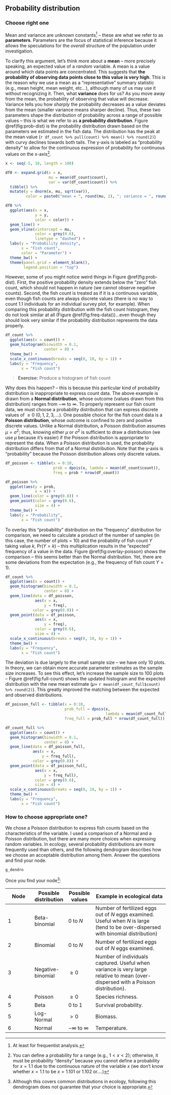 ## Probability distribution

### Choose right one

Mean and variance are unknown constants[^02-sampling-2] -- these are what we refer to as **parameters**. Parameters are the focus of statistical inference because it allows the speculations for the *overall* structure of the population under investigation.

[^02-sampling-2]: At least for frequentist analysis.

To clarify this argument, let's think more about a **mean** -- more precisely speaking, an expected value of a *random* variable. A mean is a value around which data points are concentrated. This suggests that **the probability of observing data points close to this value is very high**. This is the reason why we use a mean as a "representative" summary statistic (e.g., mean height, mean weight, etc...), although many of us may use it without recognizing it. Then, what **variance** does for us? As you move away from the mean, the probability of observing that value will decrease. Variance tells you how *sharply* the probability decreases as a value deviates from the mean (smaller variance means sharper decline). Thus, these two parameters shape the distribution of probability across a range of possible values -- this is what we refer to as **a probability distribution**. Figure \@ref(fig:prob-dist) is the probability distribution drawn based on the parameters we estimated in the fish data. The distribution has the peak at the mean value (`r df_count %>% pull(count) %>% mean() %>% round(2)`) with curvy declines towards both tails. The y-axis is labeled as "probability density" to allow for the continuous expression of probability for continuous values on the x-axis[^02-sampling-3].

[^02-sampling-3]: You can define a probability for a range (e.g., $1 < x < 2$); otherwise, it must be probability "density" because you cannot define a probability for $x = 1.1$ due to the continuous nature of the variable $x$ (we don't know whether $x=1.1$ to be $x = 1.101~\text{or}~1.102~\text{or}....$)

```r

x <- seq(-5, 10, length = 100)

df0 <- expand.grid(x = x,
                   mu = mean(df_count$count),
                   var = var(df_count$count)) %>% 
  tibble() %>% 
  mutate(y = dnorm(x, mu, sqrt(var)),
         color = paste0("mean = ", round(mu, 2), "; variance = ", round(var)))

df0 %>% 
  ggplot(aes(x = x,
             y = y,
             color = color)) +
  geom_line() +
  geom_vline(xintercept = mu,
             color = grey(0.6),
             linetype = "dashed") +
  labs(y = "Probability density",
       x = "Fish count",
       color = "Parameter") +
  theme_bw() +
  theme(panel.grid = element_blank(),
        legend.position = "top")
```

However, some of you might notice weird things in Figure \@ref(fig:prob-dist). First, the positive probability density extends below the "zero" fish count, which should not happen in nature (we cannot observe negative counts). Second, the fish count is treated as if it is a continuous variable, even though fish counts are always discrete values (there is no way to count 1.1 individuals for an individual survey plot, for example). When comparing this probability distribution with the fish count histogram, they do not look similar at all (Figure \@ref(fig:freq-data)))...even though they should look very similar if the probability distribution represents the data properly.

```r

df_count %>% 
  ggplot(aes(x = count)) +
  geom_histogram(binwidth = 0.1,
                 center = 0) +
  theme_bw() +
  scale_x_continuous(breaks = seq(0, 10, by = 1)) +
  labs(y = "Frequency",
       x = "Fish count")
```

> **Exercise:** Produce a histogram of fish count

Why does this happen? -- this is because this particular kind of probability distribution is inappropriate to express count data. The above example is drawn from a **Normal distribution**, whose outcome (values drawn from this distribution) ranges from $-\infty$ to $\infty$. To properly represent our fish count data, we must choose a probability distribution that can express discrete values of $\ge 0$ ($0, 1, 2, 3,...$). One possible choice for the fish count data is a **Poisson distribution**, whose outcome is confined to zero and positive discrete values. Unlike a Normal distribution, a Poisson distribution assumes $\mu = \sigma^2$; thus, knowing either $\mu$ or $\sigma^2$ is sufficient to draw a distribution (we use $\mu$ because it's easier) if the Poisson distribution is appropriate to represent the data. When a Poisson distribution is used, the probability distribution differs from that of a Normal distribution. Note that the y-axis is "probability" because the Poisson distribution allows only discrete values.

```r

df_poisson <- tibble(x = 0:10,
                     prob = dpois(x, lambda = mean(df_count$count)),
                     freq = prob * nrow(df_count))

df_poisson %>% 
  ggplot(aes(y = prob,
             x = x)) +
  geom_line(color = grey(0.8)) +
  geom_point(color = grey(0.6),
             size = 4) +
  theme_bw() +
  labs(y = "Probability",
       x = "Fish count")
```

To overlay this "probability" distribution on the "frequency" distribution for comparison, we need to calculate a product of the number of samples (in this case, the number of plots = 10) and the probability of fish count $Y$ taking value $k$, $\text{Pr}(Y=k)$ -- this multiplication results in the "expected" frequency of a value in the data. Figure \@ref(fig:overlay-poisson) shows the comparison -- this seems better than the Normal distribution. Yet, there are some deviations from the expectation (e.g., the frequency of fish count $Y=1$).

```r

df_count %>% 
  ggplot(aes(x = count)) +
  geom_histogram(binwidth = 0.1,
                 center = 0) +
  geom_line(data = df_poisson,
             aes(x = x,
                 y = freq),
            color = grey(0.8)) +
  geom_point(data = df_poisson,
             aes(x = x,
                 y = freq),
             color = grey(0.6),
             size = 4) +
  scale_x_continuous(breaks = seq(0, 10, by = 1)) +
  theme_bw() +
  labs(y = "Frequency",
       x = "Fish count")
```

The deviation is due largely to the small sample size -- we have only 10 plots. In theory, we can obtain more accurate parameter estimates as the sample size increases. To see this effect, let's increase the sample size to 100 plots -- Figure \@ref(fig:full-count) shows the updated histogram and the expected distribution with the new mean estimate ($\mu =$ `r mean(df_count_full$count) %>% round(2)`). This greatly improved the matching between the expected and observed distributions.

```r

df_poisson_full <- tibble(x = 0:10,
                          prob_full = dpois(x,
                                            lambda = mean(df_count_full$count)),
                          freq_full = prob_full * nrow(df_count_full))

df_count_full %>% 
  ggplot(aes(x = count)) +
  geom_histogram(binwidth = 0.1,
                 center = 0) +
  geom_line(data = df_poisson_full,
            aes(x = x,
                y = freq_full),
            color = grey(0.8)) +
  geom_point(data = df_poisson_full,
             aes(x = x,
                 y = freq_full),
             color = grey(0.6),
             size = 4) +
  scale_x_continuous(breaks = seq(0, 10, by = 1)) +
  theme_bw() +
  labs(y = "Frequency",
       x = "Fish count")
```

### How to choose appropriate one?

We chose a Poisson distribution to express fish counts based on the characteristics of the variable. I used a comparison of a Normal and a Poisson distribution, but there are many more choices when expressing random variables. In ecology, several probability distributions are more frequently used than others, and the following dendrogram describes how we choose an acceptable distribution among them. Answer the questions and find your node.

```r

g_dendro
```

Once you find your node[^02-sampling-4]:

[^02-sampling-4]: Although this covers common distributions in ecology, following this dendrogram does not guarantee that your choice is appropriate.

| Node | Possible distribution | Possible values       | Example in ecological data                                                                                                          |
|-------------|-------------|-------------|-----------------------------------|
| 1    | Beta-binomial         | $0$ to $N$            | Number of fertilized eggs out of $N$ eggs examined. Useful when $N$ is large (tend to be over-dispersed with binomial distribution) |
| 2    | Binomial              | $0$ to $N$            | Number of fertilized eggs out of $N$ eggs examined.                                                                                 |
| 3    | Negative-binomial     | $\ge 0$               | Number of individuals captured. Useful when variance is very large relative to mean (over-dispersed with a Poisson distribution).   |
| 4    | Poisson               | $\ge 0$               | Species richness.                                                                                                                   |
| 5    | Beta                  | $0$ to $1$            | Survival probability.                                                                                                               |
| 5    | Log-Normal            | $>0$                  | Biomass.                                                                                                                            |
| 6    | Normal                | $-\infty$ to $\infty$ | Temperature.                                                                                                                        |
